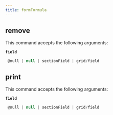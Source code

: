 ```yaml
---
title: formFormula
---
```


## remove

This command accepts the following arguments:

**`field`**
```js filename="type"
 @null | null | sectionField | grid/field
```

## print

This command accepts the following arguments:

**`field`**
```js filename="type"
 @null | null | sectionField | grid/field
```

